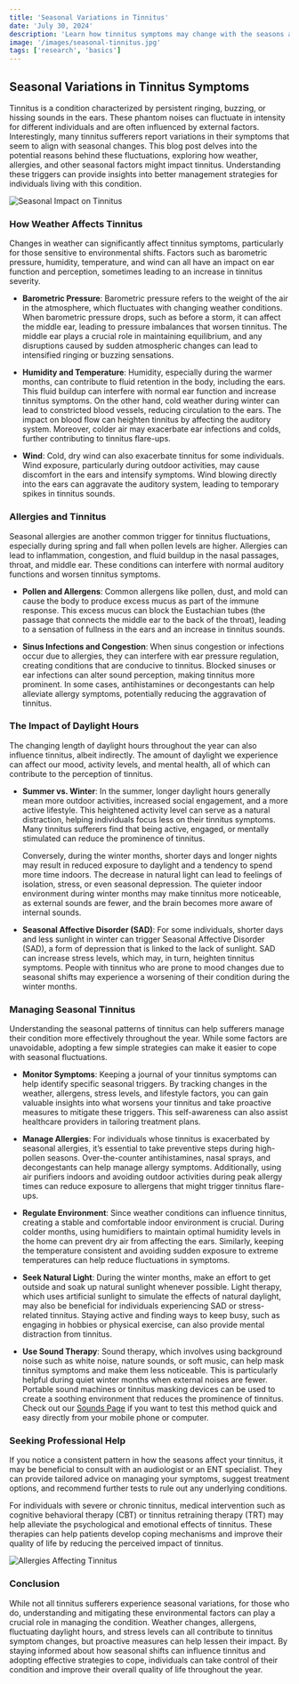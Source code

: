 ```yaml
---
title: 'Seasonal Variations in Tinnitus'
date: 'July 30, 2024'
description: 'Learn how tinnitus symptoms may change with the seasons and discover possible triggers that could affect your condition.'
image: '/images/seasonal-tinnitus.jpg'
tags: ['research', 'basics']
---
```


## Seasonal Variations in Tinnitus Symptoms

Tinnitus is a condition characterized by persistent ringing, buzzing, or hissing sounds in the ears. These phantom noises can fluctuate in intensity for different individuals and are often influenced by external factors. Interestingly, many tinnitus sufferers report variations in their symptoms that seem to align with seasonal changes. This blog post delves into the potential reasons behind these fluctuations, exploring how weather, allergies, and other seasonal factors might impact tinnitus. Understanding these triggers can provide insights into better management strategies for individuals living with this condition.

<Image
  src="/images/seasonal-tinnitus-2.jpg"
  alt="Seasonal Impact on Tinnitus"
/>

### How Weather Affects Tinnitus

Changes in weather can significantly affect tinnitus symptoms, particularly for those sensitive to environmental shifts. Factors such as barometric pressure, humidity, temperature, and wind can all have an impact on ear function and perception, sometimes leading to an increase in tinnitus severity.

- **Barometric Pressure**: Barometric pressure refers to the weight of the air in the atmosphere, which fluctuates with changing weather conditions. When barometric pressure drops, such as before a storm, it can affect the middle ear, leading to pressure imbalances that worsen tinnitus. The middle ear plays a crucial role in maintaining equilibrium, and any disruptions caused by sudden atmospheric changes can lead to intensified ringing or buzzing sensations.
- **Humidity and Temperature**: Humidity, especially during the warmer months, can contribute to fluid retention in the body, including the ears. This fluid buildup can interfere with normal ear function and increase tinnitus symptoms. On the other hand, cold weather during winter can lead to constricted blood vessels, reducing circulation to the ears. The impact on blood flow can heighten tinnitus by affecting the auditory system. Moreover, colder air may exacerbate ear infections and colds, further contributing to tinnitus flare-ups.

- **Wind**: Cold, dry wind can also exacerbate tinnitus for some individuals. Wind exposure, particularly during outdoor activities, may cause discomfort in the ears and intensify symptoms. Wind blowing directly into the ears can aggravate the auditory system, leading to temporary spikes in tinnitus sounds.

<AdComponent />

### Allergies and Tinnitus

Seasonal allergies are another common trigger for tinnitus fluctuations, especially during spring and fall when pollen levels are higher. Allergies can lead to inflammation, congestion, and fluid buildup in the nasal passages, throat, and middle ear. These conditions can interfere with normal auditory functions and worsen tinnitus symptoms.

- **Pollen and Allergens**: Common allergens like pollen, dust, and mold can cause the body to produce excess mucus as part of the immune response. This excess mucus can block the Eustachian tubes (the passage that connects the middle ear to the back of the throat), leading to a sensation of fullness in the ears and an increase in tinnitus sounds.

- **Sinus Infections and Congestion**: When sinus congestion or infections occur due to allergies, they can interfere with ear pressure regulation, creating conditions that are conducive to tinnitus. Blocked sinuses or ear infections can alter sound perception, making tinnitus more prominent. In some cases, antihistamines or decongestants can help alleviate allergy symptoms, potentially reducing the aggravation of tinnitus.

<AdComponent />

### The Impact of Daylight Hours

The changing length of daylight hours throughout the year can also influence tinnitus, albeit indirectly. The amount of daylight we experience can affect our mood, activity levels, and mental health, all of which can contribute to the perception of tinnitus.

- **Summer vs. Winter**: In the summer, longer daylight hours generally mean more outdoor activities, increased social engagement, and a more active lifestyle. This heightened activity level can serve as a natural distraction, helping individuals focus less on their tinnitus symptoms. Many tinnitus sufferers find that being active, engaged, or mentally stimulated can reduce the prominence of tinnitus.

  Conversely, during the winter months, shorter days and longer nights may result in reduced exposure to daylight and a tendency to spend more time indoors. The decrease in natural light can lead to feelings of isolation, stress, or even seasonal depression. The quieter indoor environment during winter months may make tinnitus more noticeable, as external sounds are fewer, and the brain becomes more aware of internal sounds.

- **Seasonal Affective Disorder (SAD)**: For some individuals, shorter days and less sunlight in winter can trigger Seasonal Affective Disorder (SAD), a form of depression that is linked to the lack of sunlight. SAD can increase stress levels, which may, in turn, heighten tinnitus symptoms. People with tinnitus who are prone to mood changes due to seasonal shifts may experience a worsening of their condition during the winter months.

### Managing Seasonal Tinnitus

Understanding the seasonal patterns of tinnitus can help sufferers manage their condition more effectively throughout the year. While some factors are unavoidable, adopting a few simple strategies can make it easier to cope with seasonal fluctuations.

- **Monitor Symptoms**: Keeping a journal of your tinnitus symptoms can help identify specific seasonal triggers. By tracking changes in the weather, allergens, stress levels, and lifestyle factors, you can gain valuable insights into what worsens your tinnitus and take proactive measures to mitigate these triggers. This self-awareness can also assist healthcare providers in tailoring treatment plans.

- **Manage Allergies**: For individuals whose tinnitus is exacerbated by seasonal allergies, it’s essential to take preventive steps during high-pollen seasons. Over-the-counter antihistamines, nasal sprays, and decongestants can help manage allergy symptoms. Additionally, using air purifiers indoors and avoiding outdoor activities during peak allergy times can reduce exposure to allergens that might trigger tinnitus flare-ups.

- **Regulate Environment**: Since weather conditions can influence tinnitus, creating a stable and comfortable indoor environment is crucial. During colder months, using humidifiers to maintain optimal humidity levels in the home can prevent dry air from affecting the ears. Similarly, keeping the temperature consistent and avoiding sudden exposure to extreme temperatures can help reduce fluctuations in symptoms.

- **Seek Natural Light**: During the winter months, make an effort to get outside and soak up natural sunlight whenever possible. Light therapy, which uses artificial sunlight to simulate the effects of natural daylight, may also be beneficial for individuals experiencing SAD or stress-related tinnitus. Staying active and finding ways to keep busy, such as engaging in hobbies or physical exercise, can also provide mental distraction from tinnitus.

- **Use Sound Therapy**: Sound therapy, which involves using background noise such as white noise, nature sounds, or soft music, can help mask tinnitus symptoms and make them less noticeable. This is particularly helpful during quiet winter months when external noises are fewer. Portable sound machines or tinnitus masking devices can be used to create a soothing environment that reduces the prominence of tinnitus. Check out our [Sounds Page](/zen) if you want to test this method quick and easy directly from your mobile phone or computer.

<AdComponent />

### Seeking Professional Help

If you notice a consistent pattern in how the seasons affect your tinnitus, it may be beneficial to consult with an audiologist or an ENT specialist. They can provide tailored advice on managing your symptoms, suggest treatment options, and recommend further tests to rule out any underlying conditions.

For individuals with severe or chronic tinnitus, medical intervention such as cognitive behavioral therapy (CBT) or tinnitus retraining therapy (TRT) may help alleviate the psychological and emotional effects of tinnitus. These therapies can help patients develop coping mechanisms and improve their quality of life by reducing the perceived impact of tinnitus.

<Image src="/images/seasonal-tinnitus.jpg" alt="Allergies Affecting Tinnitus" />

### Conclusion

While not all tinnitus sufferers experience seasonal variations, for those who do, understanding and mitigating these environmental factors can play a crucial role in managing the condition. Weather changes, allergens, fluctuating daylight hours, and stress levels can all contribute to tinnitus symptom changes, but proactive measures can help lessen their impact. By staying informed about how seasonal shifts can influence tinnitus and adopting effective strategies to cope, individuals can take control of their condition and improve their overall quality of life throughout the year.
